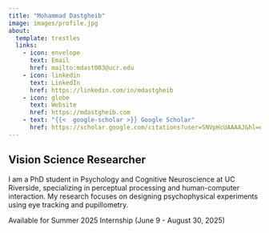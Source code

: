 ```yaml
---
title: "Mohammad Dastgheib"
image: images/profile.jpg
about:
  template: trestles
  links:
    - icon: envelope
      text: Email
      href: mailto:mdast003@ucr.edu
    - icon: linkedin
      text: LinkedIn
      href: https://linkedin.com/in/mdastgheib
    - icon: globe
      text: Website
      href: https://mdastgheib.com
    - text: "{{<  google-scholar >}} Google Scholar"
      href: https://scholar.google.com/citations?user=SNVpHcUAAAAJ&hl=en
---
```


## Vision Science Researcher

I am a PhD student in Psychology and Cognitive Neuroscience at UC Riverside, specializing in perceptual processing and human-computer interaction. My research focuses on designing psychophysical experiments using eye tracking and pupillometry.

::: callout-note
Available for Summer 2025 Internship (June 9 - August 30, 2025)
:::
